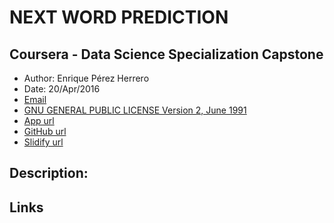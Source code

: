 # NEXT WORD PREDICTION
## Coursera - Data Science Specialization Capstone
* Author:  Enrique Pérez Herrero  
* Date: 20/Apr/2016  
* [Email](mailto:eph.project1500@gmail.com)  
* [GNU GENERAL PUBLIC LICENSE Version 2, June 1991](https://github.com/EnriquePH/Precious-Metals-Prediction)  
* [App url](https://kikesoft.shinyapps.io/Precious-Metals-Prediction)  
* [GitHub url](https://github.com/EnriquePH/Precious-Metals-Prediction)
* [Slidify url](http://enriqueph.github.io/Precious-Metals-Slidify/)

## Description:



## Links

